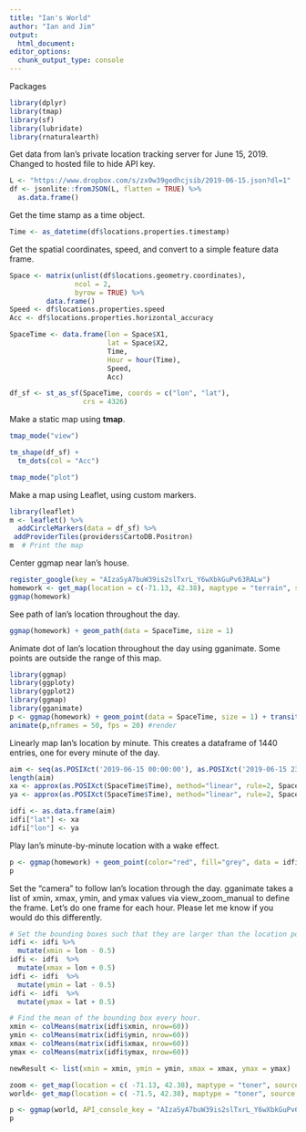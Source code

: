 ```yaml
---
title: "Ian's World"
author: "Ian and Jim"
output:
  html_document:
editor_options: 
  chunk_output_type: console
---
```


Packages
```r
library(dplyr)
library(tmap)
library(sf)
library(lubridate)
library(rnaturalearth)
```

Get data from Ian's private location tracking server for June 15, 2019. Changed to hosted file to hide API key.
```r
L <- "https://www.dropbox.com/s/zx0w39gedhcjsib/2019-06-15.json?dl=1"
df <- jsonlite::fromJSON(L, flatten = TRUE) %>%
  as.data.frame()
```

Get the time stamp as a time object.
```r
Time <- as_datetime(df$locations.properties.timestamp)
```

Get the spatial coordinates, speed, and convert to a simple feature data frame.
```r
Space <- matrix(unlist(df$locations.geometry.coordinates), 
                ncol = 2, 
                byrow = TRUE) %>%
         data.frame()
Speed <- df$locations.properties.speed
Acc <- df$locations.properties.horizontal_accuracy

SpaceTime <- data.frame(lon = Space$X1, 
                        lat = Space$X2, 
                        Time,
                        Hour = hour(Time),
                        Speed,
                        Acc)

df_sf <- st_as_sf(SpaceTime, coords = c("lon", "lat"), 
                  crs = 4326)
```

Make a static map using **tmap**.
```r
tmap_mode("view")

tm_shape(df_sf) +
  tm_dots(col = "Acc")

tmap_mode("plot")
```

Make a map using Leaflet, using custom markers.
```r
library(leaflet)
m <- leaflet() %>%
  addCircleMarkers(data = df_sf) %>%
 addProviderTiles(providers$CartoDB.Positron)
m  # Print the map
```

Center ggmap near Ian's house.
```r
register_google(key = "AIzaSyA7buW39is2slTxrL_Y6wXbkGuPv63RALw")
homework <- get_map(location = c(-71.13, 42.38), maptype = "terrain", source = "google", zoom = 10, API_console_key = "AIzaSyA7buW39is2slTxrL_Y6wXbkGuPv63RALw")
ggmap(homework)
```

See path of Ian's location throughout the day. 
```r
ggmap(homework) + geom_path(data = SpaceTime, size = 1)
```

Animate dot of Ian's location throughout the day using gganimate. Some points are outside the range of this map.
```r
library(ggmap)
library(ggploty)
library(ggplot2)
library(ggmap)
library(gganimate)
p <- ggmap(homework) + geom_point(data = SpaceTime, size = 1) + transition_time(SpaceTime$Time)
animate(p,nframes = 50, fps = 20) #render
```

Linearly map Ian's location by minute. This creates a dataframe of 1440 entries, one for every minute of the day.
```r
aim <- seq(as.POSIXct('2019-06-15 00:00:00'), as.POSIXct('2019-06-15 23:59:59'), by = "mins")
length(aim)
xa <- approx(as.POSIXct(SpaceTime$Time), method="linear", rule=2, SpaceTime$lat, xout=aim)$y
ya <- approx(as.POSIXct(SpaceTime$Time), method="linear", rule=2, SpaceTime$lon, xout=aim)$y

idfi <- as.data.frame(aim)
idfi["lat"] <- xa
idfi["lon"] <- ya
```

Play Ian's minute-by-minute location with a wake effect.
```r
p <- ggmap(homework) + geom_point(color="red", fill="grey", data = idfi, size = 4) + transition_time(idfi$aim) + labs(title = "Ian's Location",subtitle = "Time:{frame}", x = "Long", y = "Lat") + shadow_wake(wake_length = 0.10, size=0.5, falloff ="cubic-in", alpha = TRUE, fill="blue") 
p
```

Set the "camera" to follow Ian's location through the day. gganimate takes a list of xmin, xmax, ymin, and ymax values via view_zoom_manual to define the frame. Let's do one frame for each hour. Please let me know if you would do this differently.
```r
# Set the bounding boxes such that they are larger than the location point. Important when Ian spends more than an hour in one place. 
idfi <- idfi %>% 
  mutate(xmin = lon - 0.5)
idfi <- idfi  %>% 
  mutate(xmax = lon + 0.5)
idfi <- idfi  %>% 
  mutate(ymin = lat - 0.5)
idfi <- idfi  %>% 
  mutate(ymax = lat + 0.5)

# Find the mean of the bounding box every hour.
xmin <- colMeans(matrix(idfi$xmin, nrow=60))
ymin <- colMeans(matrix(idfi$ymin, nrow=60))
xmax <- colMeans(matrix(idfi$xmax, nrow=60))
ymax <- colMeans(matrix(idfi$ymax, nrow=60))

newResult <- list(xmin = xmin, ymin = ymin, xmax = xmax, ymax = ymax)

zoom <- get_map(location = c( -71.13, 42.38), maptype = "toner", source = "stamen", zoom = 12, force = TRUE)
world<- get_map(location = c( -71.5, 42.38), maptype = "toner", source = "stamen", zoom = 8, force = TRUE)

p <- ggmap(world, API_console_key = "AIzaSyA7buW39is2slTxrL_Y6wXbkGuPv63RALw") +  inset_ggmap(zoom) + geom_point(color="red", fill="grey", data = idfi,aes(y = idfi$lat, x= idfi$lon), size = 4) + transition_time(idfi$aim) + view_zoom_manual(1, 1, xmin = newResult$xmin, xmax = newResult$xmax, ymin = newResult$ymin, ymax = newResult$ymax, wrap = TRUE)
p
```
